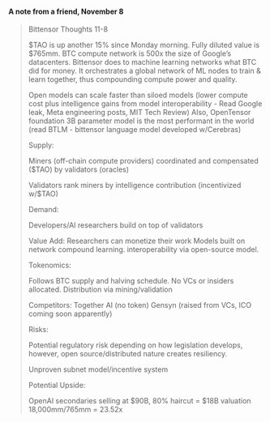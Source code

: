 
#### A note from a friend, November 8

<blockquote>
Bittensor Thoughts 11-8

$TAO is up another 15% since Monday morning. Fully diluted value is $765mm. 
BTC compute network is 500x the size of Google’s datacenters. Bittensor does to machine learning networks what BTC did for money. It orchestrates a global network of ML nodes to train & learn together, thus compounding compute power and quality. 

Open models can scale faster than siloed models (lower compute cost plus intelligence gains from model interoperability - Read Google leak, Meta engineering posts, MIT Tech Review) Also, OpenTensor foundation 3B parameter model is the most performant in the world (read BTLM - bittensor language model developed w/Cerebras)


Supply:

Miners (off-chain compute providers) coordinated and compensated ($TAO) by validators (oracles)

Validators rank miners by intelligence contribution (incentivized w/$TAO)

Demand:

Developers/AI researchers build on top of validators 

Value Add:
Researchers can monetize their work 
Models built on network compound learning. interoperability via open-source model. 

Tokenomics:

Follows BTC supply and halving schedule.
No VCs or insiders allocated.
Distribution via mining/validation


Competitors:
Together AI (no token)
Gensyn (raised from VCs, ICO coming soon apparently)

Risks:

Potential regulatory risk depending on how legislation develops, however, open source/distributed nature creates resiliency.

Unproven subnet model/incentive system

Potential Upside:

OpenAI secondaries selling at $90B, 80% haircut = $18B valuation
18,000mm/765mm = 23.52x
</blockquote>